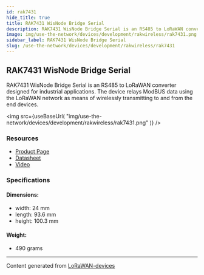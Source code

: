 ```yaml
---
id: rak7431
hide_title: true
title: RAK7431 WisNode Bridge Serial
description: RAK7431 WisNode Bridge Serial is an RS485 to LoRaWAN converter designed for industrial applications. The device relays ModBUS data using the LoRaWAN network as means of wirelessly transmitting to and from the end devices.
image: img/use-the-network/devices/development/rakwireless/rak7431.png
sidebar_label: RAK7431 WisNode Bridge Serial
slug: /use-the-network/devices/development/rakwireless/rak7431
---
```



## RAK7431 WisNode Bridge Serial

RAK7431 WisNode Bridge Serial is an RS485 to LoRaWAN converter designed for industrial applications. The device relays ModBUS data using the LoRaWAN network as means of wirelessly transmitting to and from the end devices.

<img
src={useBaseUrl(
"img/use-the-network/devices/development/rakwireless/rak7431.png"
)}
/>

### Resources

- [Product Page](https://docs.rakwireless.com/Product-Categories/WisNode/RAK7431/)
- [Datasheet](https://docs.rakwireless.com/Product-Categories/WisNode/RAK7431/Datasheet/)
- [Video](https://www.youtube.com/watch?v=XVRR7Akyy8M)

### Specifications

#### Dimensions:
- width: 24 mm
- length: 93.6 mm
- height: 100.3 mm
#### Weight: 
- 490 grams



---
Content generated from [LoRaWAN-devices](https://github.com/TheThingsNetwork/lorawan-devices)